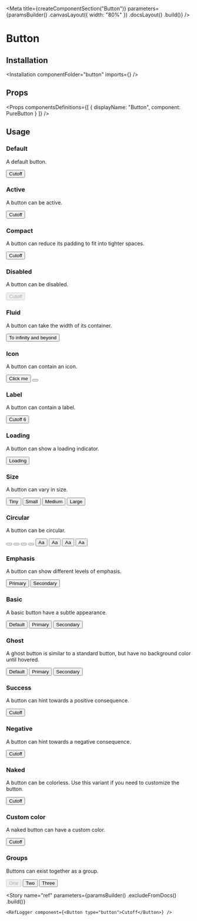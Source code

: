 
<Meta
    title={createComponentSection("Button")}
    parameters={paramsBuilder()
        .canvasLayout({ width: "80%" })
        .docsLayout(<ReactComponentsLayout semanticPath="/elements/button" />)
        .build()}
/>

# Button

## Installation

<Installation componentFolder="button" imports={<Imports />} />

## Props

<HocWarning componentName="Button" semanticPath="/elements/button" />

<Props
    componentsDefinitions={[
        { displayName: "Button", component: PureButton }
    ]}
/>

## Usage

### Default

A default button.

<Preview>
    <Story name="default">
        <Button type="button">Cutoff</Button>
    </Story>
</Preview>

### Active

A button can be active.

<Preview>
    <Story name="active">
        <Button type="button" active>Cutoff</Button>
    </Story>
</Preview>

### Compact

A button can reduce its padding to fit into tighter spaces.

<Preview>
    <Story name="compact">
        <Button type="button" compact>Cutoff</Button>
    </Story>
</Preview>

### Disabled

A button can be disabled.

<Preview>
    <Story name="disabled">
        <Button type="button" disabled>Cutoff</Button>
    </Story>
</Preview>

### Fluid

A button can take the width of its container.

<Preview>
    <Story name="fluid">
        <Button type="button" fluid>To infinity and beyond</Button>
    </Story>
</Preview>

### Icon

A button can contain an icon.

<Preview>
    <Story name="icon">
        <div className="flex">
            <Button type="button" icon><SignoutIcon24 className="mr1" />Click me</Button>
            <Button type="button"><AddIcon/></Button>
        </div>
    </Story>
</Preview>

### Label

A button can contain a label.

<Preview>
    <Story name="label">
        <Button type="button" compact label>
            <span className="tl w12">Cutoff</span>
            <Label as="span" size="mini">6</Label>
        </Button>
    </Story>
</Preview>

### Loading

A button can show a loading indicator.

<Preview>
    <Story name="loading">
        <Button type="button" loading>Loading</Button>
    </Story>
</Preview>

### Size

A button can vary in size.

<Preview>
    <Story name="size">
        <div className="flex">
            <Button type="button" size="tiny">Tiny</Button>
            <Button type="button" size="small">Small</Button>
            <Button type="button" size="medium">Medium</Button>
            <Button type="button" size="large">Large</Button>
        </div>
    </Story>
</Preview>

### Circular

A button can be circular.

<Preview>
    <Story name="circular">
        <div className="flex items-end">
            <Button type="button" icon circular size="tiny"><AddIcon className="icon"/></Button>
            <Button type="button" icon circular size="small"><AddIcon className="icon"/></Button>
            <Button type="button" icon circular><AddIcon className="icon"/></Button>
            <Button type="button" icon circular size="large"><AddIcon className="icon"/></Button>
            <Button type="button" circular size="tiny">Aa</Button>
            <Button type="button" circular size="small">Aa</Button>
            <Button type="button" circular>Aa</Button>
            <Button type="button" circular size="large">Aa</Button>
        </div>
    </Story>
</Preview>

### Emphasis

A button can show different levels of emphasis.

<Preview>
    <Story name="emphasis">
        <div className="flex">
            <Button type="button" primary>Primary</Button>
            <Button type="button" secondary>Secondary</Button>
        </div>
    </Story>
</Preview>

### Basic

A basic button have a subtle appearance.

<Preview>
    <Story name="basic">
        <div className="flex">
            <Button type="button" basic>Default</Button>
            <Button type="button" basic primary>Primary</Button>
            <Button type="button" basic secondary>Secondary</Button>
        </div>
    </Story>
</Preview>

### Ghost

A ghost button is similar to a standard button, but have no background color until hovered.

<Preview>
    <Story name="ghost">
        <div className="flex">
            <Button type="button" ghost>Default</Button>
            <Button type="button" ghost primary>Primary</Button>
            <Button type="button" ghost secondary>Secondary</Button>
        </div>
    </Story>
</Preview>

### Success

A button can hint towards a positive consequence.

<Preview>
    <Story name="success">
        <Button type="button" positive>Cutoff</Button>
    </Story>
</Preview>

### Negative

A button can hint towards a negative consequence.

<Preview>
    <Story name="negative">
        <Button type="button" negative>Cutoff</Button>
    </Story>
</Preview>

### Naked

A button can be colorless. Use this variant if you need to customize the button.

<Preview>
    <Story name="naked">
        <Button type="button" naked>Cutoff</Button>
    </Story>
</Preview>

### Custom color

A naked button can have a custom color.

<Preview>
    <Story name="custom color">
        <Button
            naked
            style={{
                backgroundColor: "#FFF6E7",
                color: "var(--marine-500)",
                boxShadow: "0px 0px 0px 1px #FEE9C3 inset"
            }}
            type="button"
        >
            Cutoff
        </Button>
    </Story>
</Preview>

<CustomColorHover />

### Groups

Buttons can exist together as a group.

<Preview>
    <Story name="groups">
        <Button.Group basic>
            <Button disabled tag type="button"><Label tag circular size="mini" empty color="red"/>One</Button>
            <Button icon type="button"><CalendarIcon24 className="mr1"/>Two</Button>
            <Button icon type="button" active><CalendarIcon24 className="mr1"/>Three</Button>
        </Button.Group>
    </Story>
</Preview>

<Story
    name="ref"
    parameters={paramsBuilder()
        .excludeFromDocs()
        .build()}
>
    <RefLogger component={<Button type="button">Cutoff</Button>} />
</Story>
